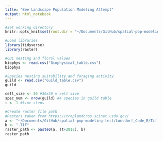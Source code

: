 ```yaml
---
title: "Bee Landscape Population Modeling Attempt"
output: html_notebook
---
```

```r
#Set working directory
knitr::opts_knit$set(root.dir = "~/Documents/GitHub/spatial-pop-modeling-test/Lonsdorf_Code_R/")

#Load libraries
library(tidyverse)
library(raster)
```

```r
#CDL nesting and floral values 
biophys <- read.csv("Biophysical_table.csv")
biophys

#Species nesting suitability and foraging activity 
guild <- read.csv("Guild_table.csv")
guild
```

```r
cell_size <- 30 #30x30 m cell size
spec_num <- nrow(guild) #4 species in guild table
t <- 1 #time steps

#Create raster file path
#Rasters taken from https://croplandcros.scinet.usda.gov/
a <- "~/Documents/GitHub/spatial-pop-modeling-test/Lonsdorf_Code_R/Tiff Files/cdl_Yolo_"
b <- ".TIF"
raster_path <- paste0(a, (t+2012), b)
raster_path
```

